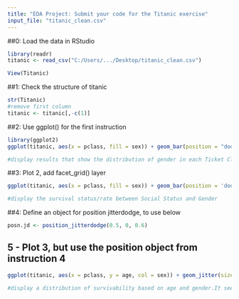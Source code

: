 ---
title: "EDA Project: Submit your code for the Titanic exercise"
input_file: "titanic_clean.csv"
---

##0: Load the data in RStudio
```{r}
library(readr)
titanic <- read_csv("C:/Users/.../Desktop/titanic_clean.csv")

View(Titanic)
```

##1: Check the structure of titanic
```{r}
str(Titanic)
#remove first column
titanic <- titanic[,-c(1)]
```

##2: Use ggplot() for the first instruction
```{r}
library(ggplot2)
ggplot(titanic, aes(x = pclass, fill = sex)) + geom_bar(position = "dodge")

#display results that show the distribution of gender in each Ticket Class with 1st being in high social status and 3rd being in low social status
```

##3: Plot 2, add facet_grid() layer
```{r}
ggplot(titanic, aes(x = pclass, fill = sex)) + geom_bar(position = 'dodge') + facet_grid(".~ survived")

#display the survival status/rate between Social Status and Gender
```

##4: Define an object for position jitterdodge, to use below
```{r}
posn.jd <- position_jitterdodge(0.5, 0, 0.6)
```

## 5 - Plot 3, but use the position object from instruction 4
```{r}
ggplot(titanic, aes(x = pclass, y = age, col = sex)) + geom_jitter(size = 3, alpha = 0.5, position = posn.jd) + facet_grid(". ~ survived")

#display a distribution of survivability based on age and gender.It seems that young men with lower social status suffered the most casualties while women in general had higher probability of survival.
```
